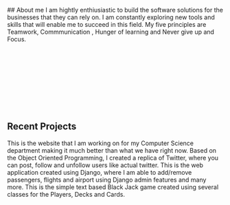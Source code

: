 <p>
## About me
I am hightly enthiusiastic to build the software solutions for the businesses that they can rely on. 
I am constantly exploring new tools and skills that will enable me to succeed in this field. My five principles are Teamwork, Commmunication , Hunger of learning and Never give up and Focus.
<br/><br/><br/><br/><br/><br/><br/><br/><br/><br/>
</p>






## Recent Projects

<ProjectCard title="React Interactive Website" link="https://github.com/ajalrc/Interactive_website_react" bg="linear-gradient(to right, #D4145A 0%, #FBB03B 100%)">
This is the website that I am working on for my Computer Science department making it much better than what we have right now. 
</ProjectCard>

<ProjectCard title="Twitter Replica using OOP" link="https://github.com/ajalrc/twitter_replica_oop" bg="linear-gradient(45deg, red, blue)">
Based on the Object Oriented Programming, I created a replica of Twitter, where you can post, follow and unfollow users like actual twitter.
</ProjectCard>

<ProjectCard title="Airline web application" link="https://github.com/ajalrc/airline--Django" bg="linear-gradient(35deg, orange 30%, cyan)">
This is the web application created using Django, where I am able to add/remove passengers, flights and airport using Django admin features and many more.
</ProjectCard>

<ProjectCard title="Text based Black Jack" link="https://github.com/ajalrc/black-jack-python" bg="linear-gradient(45deg,green, blue)">
This is the simple text based Black Jack game created using several classes for the Players, Decks and Cards.
</ProjectCard>